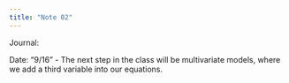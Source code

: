```yaml
---
title: "Note 02"
---
```


Journal:


Date: "9/16"
- The next step in the class will be multivariate models, where we add a third variable into our equations. 
